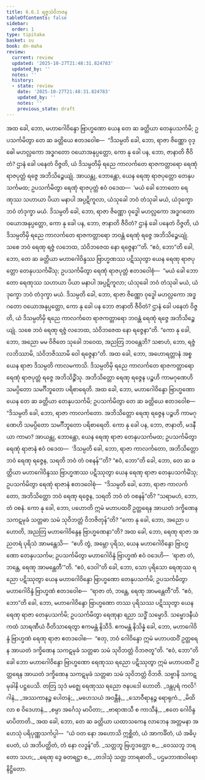 ```yaml
---
title: 6.6.1 ရဇ္ဇသံဝိဘဇန
tableOfContents: false
sidebar:
  order: 1
type: tipitaka
basket: su
book: dn-maha
review:
  current: review
  updated: '2025-10-27T21:48:31.824783'
  updated_by: ''
  notes: ''
  history:
  - state: review
    date: '2025-10-27T21:48:31.824783'
    updated_by: ''
    notes: ''
    previous_state: draft
---
```



<ReviewStatus review={frontmatter.review} showDetails={true} />

<HypothesisAnnotation frontmatter={frontmatter} />

<DynamicBreadcrumb />

<Division number="306" book="dn-maha" e="ch" v="7" p="187">

<Paragraph number="687" book="dn-maha">
အထ ခေါ, ဘော, မဟာဂေါဝိန္ဒော ဗြာဟ္မဏော ယေန တေ ဆ ခတ္တိယာ တေနုပသင်္ကမိ; ဥပသင်္ကမိတွာ တေ ဆ ခတ္တိယေ ဧတဒဝေါစ—  “ဒိသမ္ပတိ ခေါ, ဘော, ရာဇာ ဇိဏ္ဏော ဝုဒ္ဓေါ မဟလ္လကော အဒ္ဓဂတော ဝယောအနုပ္ပတ္တော, ကော နု ခေါ ပန, ဘော, ဇာနာတိ ဇီဝိတံ? ဌာနံ ခေါ ပနေတံ ဝိဇ္ဇတိ, ယံ ဒိသမ္ပတိမှိ ရညေ ကာလင်္ကတေ ရာဇကတ္တာရော ရေဏုံ ရာဇပုတ္တံ ရဇ္ဇေ အဘိသိဉ္စေယျုံ. အာယန္တု, ဘောန္တော, ယေန ရေဏု ရာဇပုတ္တော တေနုပသင်္ကမထ; ဥပသင်္ကမိတွာ ရေဏုံ ရာဇပုတ္တံ ဧဝံ ဝဒေထ—  ‘မယံ ခေါ ဘောတော ရေဏုဿ သဟာယာ ပိယာ မနာပါ အပ္ပဋိကူလာ, ယံသုခေါ ဘဝံ တံသုခါ မယံ, ယံဒုက္ခော ဘဝံ တံဒုက္ခာ မယံ. ဒိသမ္ပတိ ခေါ, ဘော, ရာဇာ ဇိဏ္ဏော ဝုဒ္ဓေါ မဟလ္လကော အဒ္ဓဂတော ဝယောအနုပ္ပတ္တော, ကော နု ခေါ ပန, ဘော, ဇာနာတိ ဇီဝိတံ? ဌာနံ ခေါ ပနေတံ ဝိဇ္ဇတိ, ယံ ဒိသမ္ပတိမှိ ရညေ ကာလင်္ကတေ ရာဇကတ္တာရော ဘဝန္တံ ရေဏုံ ရဇ္ဇေ အဘိသိဉ္စေယျုံ. သစေ ဘဝံ ရေဏု ရဇ္ဇံ လဘေထ, သံဝိဘဇေထ နော ရဇ္ဇေနာ’”တိ. “ဧဝံ, ဘော”တိ ခေါ, ဘော, တေ ဆ ခတ္တိယာ မဟာဂေါဝိန္ဒဿ ဗြာဟ္မဏဿ ပဋိဿုတွာ ယေန ရေဏု ရာဇပုတ္တော တေနုပသင်္ကမိံသု; ဥပသင်္ကမိတွာ ရေဏုံ ရာဇပုတ္တံ ဧတဒဝေါစုံ—  “မယံ ခေါ ဘောတော ရေဏုဿ သဟာယာ ပိယာ မနာပါ အပ္ပဋိကူလာ; ယံသုခေါ ဘဝံ တံသုခါ မယံ, ယံဒုက္ခော ဘဝံ တံဒုက္ခာ မယံ. ဒိသမ္ပတိ ခေါ, ဘော, ရာဇာ ဇိဏ္ဏော ဝုဒ္ဓေါ မဟလ္လကော အဒ္ဓဂတော ဝယောအနုပ္ပတ္တော, ကော နု ခေါ ပန ဘော ဇာနာတိ ဇီဝိတံ? ဌာနံ ခေါ ပနေတံ ဝိဇ္ဇတိ, ယံ ဒိသမ္ပတိမှိ ရညေ ကာလင်္ကတေ ရာဇကတ္တာရော ဘဝန္တံ ရေဏုံ ရဇ္ဇေ အဘိသိဉ္စေယျုံ. သစေ ဘဝံ ရေဏု ရဇ္ဇံ လဘေထ, သံဝိဘဇေထ နော ရဇ္ဇေနာ”တိ. “ကော နု ခေါ, ဘော, အညော မမ ဝိဇိတေ သုခေါ ဘဝေထ, အညတြ ဘဝန္တေဘိ? သစာဟံ, ဘော, ရဇ္ဇံ လဘိဿာမိ, သံဝိဘဇိဿာမိ ဝေါ ရဇ္ဇေနာ”တိ.
</Paragraph>

</Division>
<Division number="307" book="dn-maha" e="ch" v="7" p="188">

<Paragraph number="688" book="dn-maha">
အထ ခေါ, ဘော, အဟောရတ္တာနံ အစ္စယေန ရာဇာ ဒိသမ္ပတိ ကာလမကာသိ. ဒိသမ္ပတိမှိ ရညေ ကာလင်္ကတေ ရာဇကတ္တာရော ရေဏုံ ရာဇပုတ္တံ ရဇ္ဇေ အဘိသိဉ္စိံသု. အဘိသိတ္တော ရေဏု ရဇ္ဇေန ပဉ္စဟိ ကာမဂုဏေဟိ သမပ္ပိတော သမင်္ဂီဘူတော ပရိစာရေတိ. အထ ခေါ, ဘော, မဟာဂေါဝိန္ဒော ဗြာဟ္မဏော ယေန တေ ဆ ခတ္တိယာ တေနုပသင်္ကမိ; ဥပသင်္ကမိတွာ တေ ဆ ခတ္တိယေ ဧတဒဝေါစ—  “ဒိသမ္ပတိ ခေါ, ဘော, ရာဇာ ကာလင်္ကတော. အဘိသိတ္တော ရေဏု ရဇ္ဇေန ပဉ္စဟိ ကာမဂုဏေဟိ သမပ္ပိတော သမင်္ဂီဘူတော ပရိစာရေတိ. ကော နု ခေါ ပန, ဘော, ဇာနာတိ, မဒနီယာ ကာမာ? အာယန္တု, ဘောန္တော, ယေန ရေဏု ရာဇာ တေနုပသင်္ကမထ; ဥပသင်္ကမိတွာ ရေဏုံ ရာဇာနံ ဧဝံ ဝဒေထ—  ‘ဒိသမ္ပတိ ခေါ, ဘော, ရာဇာ ကာလင်္ကတော, အဘိသိတ္တော ဘဝံ ရေဏု ရဇ္ဇေန, သရတိ ဘဝံ တံ ဝစနန်’”တိ?
</Paragraph>

</Division>
<Division number="308" book="dn-maha" e="ch" v="7" p="189">

<Paragraph number="689" book="dn-maha">
“ဧဝံ, ဘော”တိ ခေါ, ဘော, တေ ဆ ခတ္တိယာ မဟာဂေါဝိန္ဒဿ ဗြာဟ္မဏဿ ပဋိဿုတွာ ယေန ရေဏု ရာဇာ တေနုပသင်္ကမိံသု; ဥပသင်္ကမိတွာ ရေဏုံ ရာဇာနံ ဧတဒဝေါစုံ—  “ဒိသမ္ပတိ ခေါ, ဘော, ရာဇာ ကာလင်္ကတော, အဘိသိတ္တော ဘဝံ ရေဏု ရဇ္ဇေန, သရတိ ဘဝံ တံ ဝစနန်”တိ? “သရာမဟံ, ဘော, တံ ဝစနံ. ကော နု ခေါ, ဘော, ပဟောတိ ဣမံ မဟာပထဝိံ ဥတ္တရေန အာယတံ ဒက္ခိဏေန သကဋမုခံ သတ္တဓာ သမံ သုဝိဘတ္တံ ဝိဘဇိတုန်”တိ? “ကော နု ခေါ, ဘော, အညော ပဟောတိ, အညတြ မဟာဂေါဝိန္ဒေန ဗြာဟ္မဏေနာ”တိ? အထ ခေါ, ဘော, ရေဏု ရာဇာ အညတရံ ပုရိသံ အာမန္တေသိ—  “ဧဟိ တွံ, အမ္ဘော ပုရိသ, ယေန မဟာဂေါဝိန္ဒော ဗြာဟ္မဏော တေနုပသင်္ကမ; ဥပသင်္ကမိတွာ မဟာဂေါဝိန္ဒံ ဗြာဟ္မဏံ ဧဝံ ဝဒေဟိ—  ‘ရာဇာ တံ, ဘန္တေ, ရေဏု အာမန္တေတီ’”တိ. “ဧဝံ, ဒေဝါ”တိ ခေါ, ဘော, သော ပုရိသော ရေဏုဿ ရညော ပဋိဿုတွာ ယေန မဟာဂေါဝိန္ဒော ဗြာဟ္မဏော တေနုပသင်္ကမိ; ဥပသင်္ကမိတွာ မဟာဂေါဝိန္ဒံ ဗြာဟ္မဏံ ဧတဒဝေါစ—  “ရာဇာ တံ, ဘန္တေ, ရေဏု အာမန္တေတီ”တိ. “ဧဝံ, ဘော”တိ ခေါ, ဘော, မဟာဂေါဝိန္ဒော ဗြာဟ္မဏော တဿ ပုရိသဿ ပဋိဿုတွာ ယေန ရေဏု ရာဇာ တေနုပသင်္ကမိ; ဥပသင်္ကမိတွာ ရေဏုနာ ရညာ သဒ္ဓိံ သမ္မောဒိ. သမ္မောဒနီယံ ကထံ သာရဏီယံ ဝီတိသာရေတွာ ဧကမန္တံ နိသီဒိ. ဧကမန္တံ နိသိန္နံ ခေါ, ဘော, မဟာဂေါဝိန္ဒံ ဗြာဟ္မဏံ ရေဏု ရာဇာ ဧတဒဝေါစ—  “ဧတု, ဘဝံ ဂေါဝိန္ဒော ဣမံ မဟာပထဝိံ ဥတ္တရေန အာယတံ ဒက္ခိဏေန သကဋမုခံ သတ္တဓာ သမံ သုဝိဘတ္တံ ဝိဘဇတူ”တိ. “ဧဝံ, ဘော”တိ ခေါ ဘော မဟာဂေါဝိန္ဒော ဗြာဟ္မဏော ရေဏုဿ ရညော ပဋိဿုတွာ ဣမံ မဟာပထဝိံ ဥတ္တရေန အာယတံ ဒက္ခိဏေန သကဋမုခံ သတ္တဓာ သမံ သုဝိဘတ္တံ ဝိဘဇိ. သဗ္ဗာနိ သကဋမုခါနိ ပဋ္ဌပေသိ. တတြ သုဒံ မဇ္ဈေ ရေဏုဿ ရညော ဇနပဒေါ ဟောတိ.
</Paragraph>

</Division>
<Division number="309" book="dn-maha" e="ch" v="7" p="189">

<Paragraph number="690" type="verses" book="dn-maha">
_ဒန္တပုရံ ကလိင်္ဂါနံ,_  
_အဿကာနဉ္စ ပေါတနံ;_  
_မဟေသယံ အဝန္တီနံ,_  
_သောဝီရာနဉ္စ ရောရုကံ._  

</Paragraph>

<Paragraph number="691" type="verses" book="dn-maha">
_မိထိလာ စ ဝိဒေဟာနံ,_  
_စမ္ပာ အင်္ဂေသု မာပိတာ;_  
_ဗာရာဏသီ စ ကာသီနံ,_  
_ဧတေ ဂေါဝိန္ဒမာပိတာတိ._  

</Paragraph>

</Division>
<Division number="310" book="dn-maha" e="ch" v="7" p="190">

<Paragraph number="692" book="dn-maha">
အထ ခေါ, ဘော, တေ ဆ ခတ္တိယာ ယထာသကေန လာဘေန အတ္တမနာ အဟေသုံ ပရိပုဏ္ဏသင်္ကပ္ပါ—  “ယံ ဝတ နော အဟောသိ ဣစ္ဆိတံ, ယံ အာကင်္ခိတံ, ယံ အဓိပ္ပေတံ, ယံ အဘိပတ္ထိတံ, တံ နော လဒ္ဓန်”တိ.
</Paragraph>

<Paragraph number="693" type="verses" book="dn-maha">
_သတ္တဘူ ဗြဟ္မဒတ္တော စ,_  
_ဝေဿဘူ ဘရတော သဟ;_  
_ရေဏု ဒွေ ဓတရဋ္ဌာ စ,_  
_တဒါသုံ သတ္တ ဘာရဓာတိ._  


</Paragraph>
</Division>

<Paragraph number="694" type="center" book="dn-maha">
ပဌမဘာဏဝါရော နိဋ္ဌိတော.
</Paragraph>